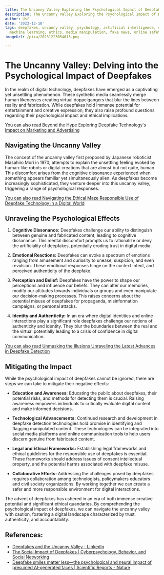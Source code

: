 ```yaml
---
title: The Uncanny Valley Exploring the Psychological Impact of Deepfakes
description: The Uncanny Valley Exploring the Psychological Impact of Deepfakes
author: Usf
date: '2023-12-18'
tags: deepfakes, uncanny valley, psychology, artificial intelligence, computer graphics,
  machine learning, ethics, media manipulation, fake news, online safety
imageUrl: /pixa/20231223054613.png

---
```

# The Uncanny Valley: Delving into  the Psychological Impact of Deepfakes

In the realm of digital technology,  deepfakes have emerged as a captivating yet unsettling phenomenon. These synthetic media seamlessly merge human likenesses creating  virtual doppelgangers that blur the lines between reality and fabrication. While deepfakes hold immense  potential for entertainment and creative expression, they also raise profound questions  regarding  their psychological impact and ethical implications.

[You can also read  Beyond the  Hype Exploring Deepfake Technology's Impact on Marketing  and Advertising](Beyond%20the%20Hype%20Exploring%20Deepfake%20Technology%27s%20Impact%20on%20Marketing%20and%20Advertising)


## Navigating the Uncanny Valley

The  concept of the uncanny valley first proposed  by Japanese roboticist Masahiro Mori in 1970, attempts to explain the  unsettling feeling evoked by human-like robots or digital creations that are almost but not quite, human. This discomfort arises from the cognitive dissonance experienced  when something appears  familiar yet simultaneously alien. As deepfakes become increasingly sophisticated, they venture deeper into this uncanny  valley, triggering a range of psychological responses.

[You can also read Navigating the Ethical  Maze Responsible  Use of Deepfake Technology in a Digital World](Navigating%20the%20Ethical%20Maze%20Responsible%20Use%20of%20Deepfake%20Technology%20in%20a%20Digital%20World)


## Unraveling  the Psychological Effects

1. **Cognitive Dissonance:**
   Deepfakes challenge our ability to distinguish between genuine and fabricated content, leading to  cognitive dissonance. This mental discomfort prompts us to rationalize or deny the artificiality of deepfakes,  potentially eroding  trust in digital media.

2. **Emotional Reactions:**
   Deepfakes can evoke a spectrum  of emotions ranging from amusement and curiosity to unease, suspicion, and even revulsion.  These emotional  responses hinge on the  context intent, and perceived  authenticity of the deepfake.

3. **Perception and Belief:**
   Deepfakes have the power to  shape our perceptions and influence  our beliefs. They can alter our memories, modify our attitudes towards individuals or groups and even manipulate our decision-making processes. This raises concerns about the potential misuse  of deepfakes for propaganda, misinformation campaigns, or personal attacks.

4. **Identity and Authenticity:**
    In an era where  digital  identities and online interactions play a significant role deepfakes challenge our notions of authenticity and identity. They blur the boundaries between the real and the virtual potentially leading to a crisis of confidence in digital communication.

[You can also read Unmasking the Illusions Unraveling the Latest Advances in Deepfake Detection](Unmasking%20the%20Illusions%20Unraveling%20the%20Latest%20Advances%20in%20Deepfake%20Detection)


## Mitigating the Impact

While the psychological impact of deepfakes cannot be ignored, there are steps we can take to mitigate their negative effects:

- **Education  and  Awareness:**
  Educating the public about  deepfakes, their potential  risks, and methods  for detecting them is crucial. Raising awareness empowers individuals to  critically evaluate digital content and make informed decisions.

- **Technological Advancements:**
  Continued research and development in deepfake  detection technologies hold  promise in identifying and flagging manipulated content.  These technologies can be integrated into social media platforms and online communication tools to help users discern  genuine  from fabricated content.

- **Legal and  Ethical Frameworks:**
  Establishing legal frameworks and ethical guidelines for the responsible use of  deepfakes is essential.  These frameworks should address issues of consent intellectual property, and the potential harms associated with deepfake misuse.

- **Collaborative Efforts:**
  Addressing the challenges posed by deepfakes  requires collaboration among technologists, policymakers  educators and civil society organizations.  By working together we can create a safer  and more  responsible environment for digital interactions.

The advent of  deepfakes has ushered in an era of both immense  creative potential and significant ethical quandaries. By comprehending the psychological impact of deepfakes,  we can navigate the  uncanny valley with caution, fostering a digital landscape characterized by trust, authenticity, and accountability.

## References:
- [Deepfakes and the Uncanny Valley - LinkedIn](https://www.linkedin.com/pulse/deepfakes-uncanny-valley-joseph-paris)
- [The Social Impact of Deepfakes | Cyberpsychology, Behavior, and Social Networking](https://www.liebertpub.com/doi/10.1089/cyber.2021.29208.jth)
- [Deepfake smiles matter less—the psychological and neural impact of presumed AI-generated faces | Scientific Reports - Nature](https://www.nature.com/articles/s41598-023-42802-x)
